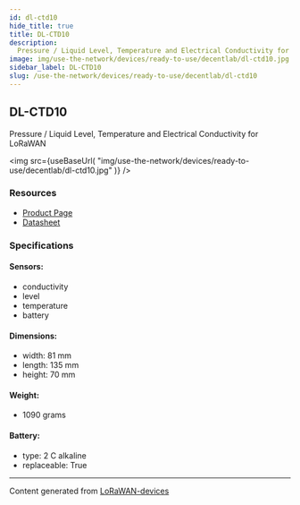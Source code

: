 ```yaml
---
id: dl-ctd10
hide_title: true
title: DL-CTD10
description:
  Pressure / Liquid Level, Temperature and Electrical Conductivity for LoRaWAN
image: img/use-the-network/devices/ready-to-use/decentlab/dl-ctd10.jpg
sidebar_label: DL-CTD10
slug: /use-the-network/devices/ready-to-use/decentlab/dl-ctd10
---
```



## DL-CTD10

Pressure / Liquid Level, Temperature and Electrical Conductivity for LoRaWAN

<img
  src={useBaseUrl(
    "img/use-the-network/devices/ready-to-use/decentlab/dl-ctd10.jpg"
  )}
/>

### Resources

- [Product Page](https://www.decentlab.com/products/pressure-/-liquid-level-temperature-and-electrical-conductivity-sensor-for-lorawan)
- [Datasheet](https://cdn.decentlab.com/download/datasheets/Decentlab-DL-CTD10-datasheet.pdf)

### Specifications

#### Sensors:

- conductivity
- level
- temperature
- battery

#### Dimensions:

- width: 81 mm
- length: 135 mm
- height: 70 mm

#### Weight:

- 1090 grams

#### Battery:

- type: 2 C alkaline
- replaceable: True

---

Content generated from
[LoRaWAN-devices](https://github.com/TheThingsNetwork/lorawan-devices)
